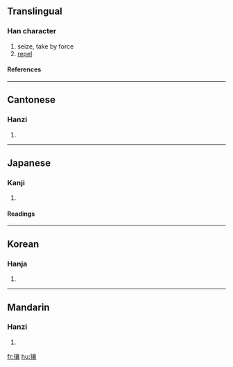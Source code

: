 ==Translingual==
===Han character===
{{Han char|rn=64|rad=手|as=17|sn=20|four=5003<sub>2</sub>|canj=手卜口女 (QYRV)}}
# seize, take by force
# [[repel]]
====References====
{{Han ref|kx=0463.110|dkj=12989|dj=0812.170|hdz=31985.020|uh=6518|ud=25880|bh=C463|bd=50275}}

----
==Cantonese==
===Hanzi===
{{yue-hanzi|jyut=|y=yeung4, yeung5}}
# {{defn|Cantonese}}

----
==Japanese==
===Kanji===
{{ja-kanji|grade=|rs=手17}}
# {{defn|Japanese}} 
====Readings====
{{ja-readings|on=[[じょう]] (jō)|kun=[[はらう]] (harau), [[ぬすむ]] (nusumu)}}

----
==Korean==
===Hanja===
{{ko-hanja|hangeul=양|eumhun=|rv=yang|mr=yang|y=yang}}
# {{defn|Korean}}

----
==Mandarin==
===Hanzi===
{{cmn-hanzi|pin=[[ráng]] ([[rang2]]), [[rǎng]] ([[rang3]]), [[ràng]] ([[rang4]])|wg=jang<sup>2</sup>}}
# {{defn|Mandarin}}

[[fr:攘]]
[[hu:攘]]